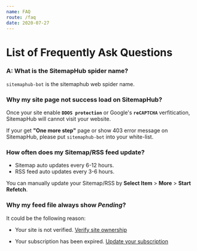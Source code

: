 ```yaml
---
name: FAQ
route: /faq
date: 2020-07-27
---
```


# List of Frequently Ask Questions

### A: What is the SitemapHub spider name?

`sitemaphub-bot` is the sitemaphub web spider name.

### Why my site page not success load on SitemapHub?

Once your site enable **`DDOS protection`** or Google's **`reCAPTCHA`** verfitication, SitemapHub will cannot visit your website.

If your get **"One more step"** page or show 403 error message on SitemapHub, please put `sitemaphub-bot` into your white-list.

### How often does my Sitemap/RSS feed update? 

- Sitemap auto updates every 6-12 hours.
- RSS feed auto updates every 3-6 hours.

You can manually update your Sitemap/RSS by **Select Item** > **More** > **Start Refetch**.

### Why my feed file always show _Pending_?

It could be the following reason:

- Your site is not verified. [Verify site ownership](/verify-site-ownership)

- Your subscription has been expired. [Update your subscription](/subscription-and-billing)

